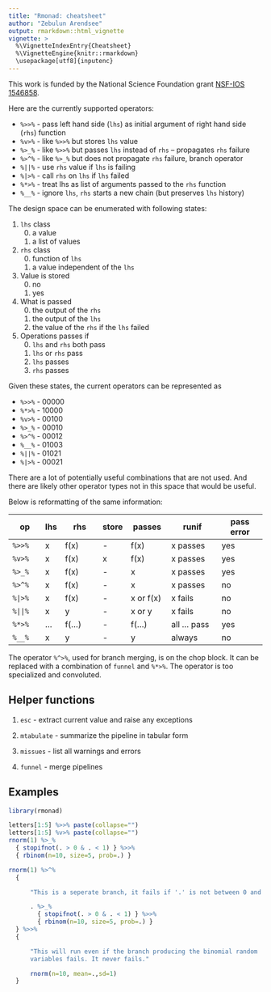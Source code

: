 ```yaml
---
title: "Rmonad: cheatsheet"
author: "Zebulun Arendsee"
output: rmarkdown::html_vignette
vignette: >
  %\VignetteIndexEntry{Cheatsheet}
  %\VignetteEngine{knitr::rmarkdown}
  \usepackage[utf8]{inputenc}
---
```


This work is funded by the National Science Foundation grant [NSF-IOS
1546858](https://www.nsf.gov/awardsearch/showAward?AWD_ID=1546858).


Here are the currently supported operators:

 * `%>>%` - pass left hand side (`lhs`) as initial argument of right hand side (`rhs`) function
 * `%v>%` - like `%>>%` but stores `lhs` value
 * `%>_%` - like `%>>%` but passes `lhs` instead of `rhs` -- propagates `rhs` failure
 * `%>^%` - like `%>_%` but does not propagate `rhs` failure, branch operator
 * `%||%` - use `rhs` value if `lhs` is failing
 * `%|>%` - call `rhs` on `lhs` if `lhs` failed
 * `%*>%` - treat lhs as list of arguments passed to the `rhs` function
 * `%__%` - ignore `lhs`, `rhs` starts a new chain (but preserves `lhs` history)

The design space can be enumerated with following states:

 1. `lhs` class
    0. a value
    1. a list of values

 2. `rhs` class
    0. function of `lhs`
    1. a value independent of the `lhs`

 3. Value is stored
    0. no
    1. yes

 4. What is passed
    0. the output of the `rhs`
    1. the output of the `lhs`
    2. the value of the `rhs` if the `lhs` failed

 5. Operations passes if
    0. `lhs` and `rhs` both pass
    1. `lhs` or `rhs` pass
    2. `lhs` passes
    3. `rhs` passes

Given these states, the current operators can be represented as

 * `%>>%`  - 00000
 * `%*>%`  - 10000
 * `%v>%`  - 00100
 * `%>_%`  - 00010
 * `%>^%`  - 00012
 * `%__%`  - 01003
 * `%||%`  - 01021 
 * `%|>%`  - 00021

There are a lot of potentially useful combinations that are not used. And there
are likely other operator types not in this space that would be useful.

Below is reformatting of the same information:

 op      | lhs | rhs      | store | passes    | runif        | pass error
 ------- | --- | -------- | ----- | --------- | -----------  | ----------
 `%>>%`  | x   | f(x)     | -     | f(x)      | x passes     | yes
 `%v>%`  | x   | f(x)     | x     | f(x)      | x passes     | yes
 `%>_%`  | x   | f(x)     | -     | x         | x passes     | yes
 `%>^%`  | x   | f(x)     | -     | x         | x passes     | no
 `%|>%`  | x   | f(x)     | -     | x or f(x) | x fails      | no
 `%||%`  | x   | y        | -     | x or y    | x fails      | no
 `%*>%`  | ... | f(...)   | -     | f(...)    | all ... pass | yes
 `%__%`  | x   | y        | -     | y         | always       | no

The operator `%^>%`, used for branch merging, is on the chop block. It can be
replaced with a combination of `funnel` and `%*>%`. The operator is too
specialized and convoluted.


## Helper functions

 1. `esc` - extract current value and raise any exceptions

 2. `mtabulate` - summarize the pipeline in tabular form

 3. `missues` - list all warnings and errors

 4. `funnel` - merge pipelines

## Examples

```r
library(rmonad)

letters[1:5] %>>% paste(collapse="")
letters[1:5] %v>% paste(collapse="")
rnorm(1) %>_%
  { stopifnot(. > 0 & . < 1) } %>>%
  { rbinom(n=10, size=5, prob=.) } 

rnorm(1) %>^%
  {

      "This is a seperate branch, it fails if '.' is not between 0 and 1"

      . %>_%
        { stopifnot(. > 0 & . < 1) } %>>%
        { rbinom(n=10, size=5, prob=.) }
  } %>>%
  {

      "This will run even if the branch producing the binomial random
      variables fails. It never fails."

      rnorm(n=10, mean=.,sd=1)
  }
```
